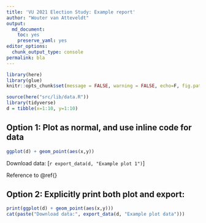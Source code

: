 ```yaml
---
title: 'VU 2021 Election Study: Example report'
author: "Wouter van Atteveldt"
output: 
  md_document:
    toc: yes
    preserve_yaml: yes
editor_options: 
  chunk_output_type: console
permalink: bla
---
```


```r
library(here)
library(glue)
knitr::opts_chunk$set(message = FALSE, warning = FALSE, echo=F, fig.path='', fig.width = 10)
```

```r
source(here("src/lib/data.R"))
library(tidyverse)
d = tibble(x=1:10, y=1:10)
```

## Option 1: Plot as normal, and use inline code for data

```r
ggplot(d) + geom_point(aes(x,y))
```

Download data: [`r export_data(d, "Example plot 1")`]

Reference to \@ref{}

## Option 2: Explicitly print both plot and export:

```r
print(ggplot(d) + geom_point(aes(x,y)))
cat(paste("Download data:", export_data(d, "Example plot data")))
```